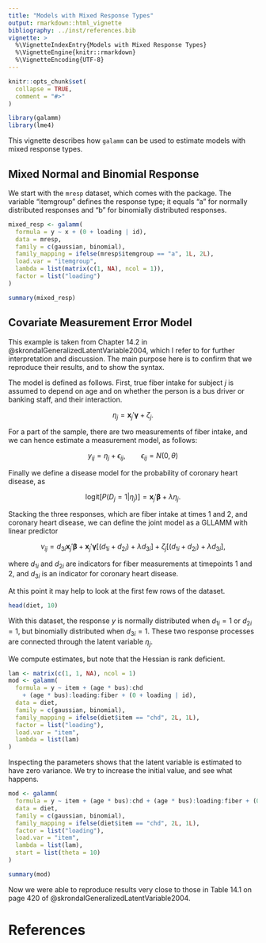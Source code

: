 ```yaml
---
title: "Models with Mixed Response Types"
output: rmarkdown::html_vignette
bibliography: ../inst/references.bib
vignette: >
  %\VignetteIndexEntry{Models with Mixed Response Types}
  %\VignetteEngine{knitr::rmarkdown}
  %\VignetteEncoding{UTF-8}
---
```


```r
knitr::opts_chunk$set(
  collapse = TRUE,
  comment = "#>"
)
```

```r
library(galamm)
library(lme4)
```

This vignette describes how `galamm` can be used to estimate models with mixed response types.

## Mixed Normal and Binomial Response

We start with the `mresp` dataset, which comes with the package. The variable "itemgroup" defines the response type; it equals "a" for normally distributed responses and "b" for binomially distributed responses.

```r
mixed_resp <- galamm(
  formula = y ~ x + (0 + loading | id),
  data = mresp,
  family = c(gaussian, binomial),
  family_mapping = ifelse(mresp$itemgroup == "a", 1L, 2L),
  load.var = "itemgroup",
  lambda = list(matrix(c(1, NA), ncol = 1)),
  factor = list("loading")
)

summary(mixed_resp)
```


## Covariate Measurement Error Model

This example is taken from Chapter 14.2 in @skrondalGeneralizedLatentVariable2004, which I refer to for further interpretation and discussion. The main purpose here is to confirm that we reproduce their results, and to show the syntax.

The model is defined as follows. First, true fiber intake for subject $j$ is assumed to depend on age and on whether the person is a bus driver or banking staff, and their interaction.

$$\eta_{j} = \mathbf{x}_{j}'\boldsymbol{\gamma} + \zeta_{j}.$$

For a part of the sample, there are two measurements of fiber intake, and we can hence estimate a measurement model, as follows:

$$y_{ij} = \eta_{j} + \epsilon_{ij}, \qquad \epsilon_{ij} = N(0, \theta)$$

Finally we define a disease model for the probability of coronary heart disease, as

$$\text{logit}[P(D_{j}=1 | \eta_{j})] = \mathbf{x}_{j}'\boldsymbol{\beta} + \lambda \eta_{j}.$$

Stacking the three responses, which are fiber intake at times 1 and 2, and coronary heart disease, we can define the joint model as a GLLAMM with linear predictor

$$\nu_{ij} = d_{3i} \mathbf{x}_{j}'\boldsymbol{\beta} + \mathbf{x}_{j}'\boldsymbol{\gamma}\left[(d_{1i} + d_{2i}) + \lambda d_{3i}\right] + \zeta_{j} \left[(d_{1i} + d_{2i}) + \lambda d_{3i}\right],$$

where $d_{1i}$ and $d_{2i}$ are indicators for fiber measurements at timepoints 1 and 2, and $d_{3i}$ is an indicator for coronary heart disease.

At this point it may help to look at the first few rows of the dataset.

```r
head(diet, 10)
```

With this dataset, the response $y$ is normally distributed when $d_{1i}=1$ or $d_{2i}=1$, but binomially distributed when $d_{3i}=1$. These two response processes are connected through the latent variable $\eta_{j}$.

We compute estimates, but note that the Hessian is rank deficient.

```r
lam <- matrix(c(1, 1, NA), ncol = 1)
mod <- galamm(
  formula = y ~ item + (age * bus):chd
    + (age * bus):loading:fiber + (0 + loading | id),
  data = diet,
  family = c(gaussian, binomial),
  family_mapping = ifelse(diet$item == "chd", 2L, 1L),
  factor = list("loading"),
  load.var = "item",
  lambda = list(lam)
)
```

Inspecting the parameters shows that the latent variable is estimated to have zero variance. We try to increase the initial value, and see what happens.


```r
mod <- galamm(
  formula = y ~ item + (age * bus):chd + (age * bus):loading:fiber + (0 + loading | id),
  data = diet,
  family = c(gaussian, binomial),
  family_mapping = ifelse(diet$item == "chd", 2L, 1L),
  factor = list("loading"),
  load.var = "item",
  lambda = list(lam),
  start = list(theta = 10)
)
```

```r
summary(mod)
```


Now we were able to reproduce results very close to those in Table 14.1 on page 420 of @skrondalGeneralizedLatentVariable2004.

# References
